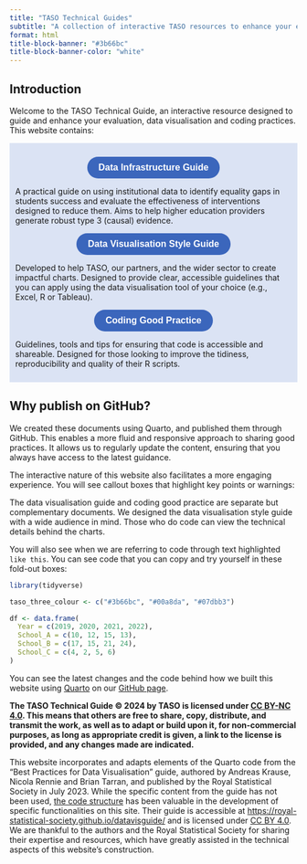 ```yaml
---
title: "TASO Technical Guides"
subtitle: "A collection of interactive TASO resources to enhance your evaluation, data visualisation, and coding practices"
format: html
title-block-banner: "#3b66bc"
title-block-banner-color: "white"
---
```


## Introduction

Welcome to the TASO Technical Guide, an interactive resource designed to guide and enhance your evaluation, data visualisation and coding practices. This website contains:

:::{.grid style="background-color: #dbe3f4; padding: 10px"}

::: {.g-col-4}
<div style="text-align: center;">
  <a href="dig/index.qmd">
    <button type="button" style="
      background-color: #3b66bc; 
      color: white; 
      font-weight: bold;
      padding: 10px 20px; 
      font-size: 16px; 
      border: none; 
      border-radius: 25px; 
      cursor: pointer;">
      Data Infrastructure Guide
    </button>
  </a>
</div>

A practical guide on using institutional data to identify equality gaps in students success and evaluate the effectiveness of interventions designed to reduce them. Aims to help higher education providers generate robust type 3 (causal) evidence.
:::

::: {.g-col-4}
<div style="text-align: center;">
  <a href="data-vis/index.qmd">
    <button type="button" style="
      background-color: #3b66bc; 
      color: white; 
      font-weight: bold;
      padding: 10px 20px; 
      font-size: 16px; 
      border: none; 
      border-radius: 25px; 
      cursor: pointer;">
      Data Visualisation Style Guide
    </button>
  </a>
</div>

Developed to help TASO, our partners, and the wider sector to create impactful charts. Designed to provide clear, accessible guidelines that you can apply using the data visualisation tool of your choice (e.g., Excel, R or Tableau).
:::

::: {.g-col-4}
<div style="text-align: center;">
  <a href="coding-good-practice/index.qmd">
    <button type="button" style="
      background-color: #3b66bc; 
      color: white; 
      font-weight: bold;
      padding: 10px 20px; 
      font-size: 16px; 
      border: none; 
      border-radius: 25px; 
      cursor: pointer;">
      Coding Good Practice
    </button>
  </a>
</div>

Guidelines, tools and tips for ensuring that code is accessible and shareable. Designed for those looking to improve the tidiness, reproducibility and quality of their R scripts.
:::

:::

## Why publish on GitHub?

We created these documents using Quarto, and published them through GitHub. This enables a more fluid and responsive approach to sharing good practices. It allows us to regularly update the content, ensuring that you always have access to the latest guidance.

The interactive nature of this website also facilitates a more engaging experience. You will see callout boxes that highlight key points or warnings:

::: callout-tip
The data visualisation guide and coding good practice are separate but complementary documents. We designed the data visualisation style guide with a wide audience in mind. Those who do code can view the technical details behind the charts.
:::

You will also see when we are referring to code through text highlighted `like this`. You can see code that you can copy and try yourself in these fold-out boxes:

```r
library(tidyverse)

taso_three_colour <- c("#3b66bc", "#00a8da", "#07dbb3")

df <- data.frame(
  Year = c(2019, 2020, 2021, 2022),
  School_A = c(10, 12, 15, 13),
  School_B = c(17, 15, 21, 24),
  School_C = c(4, 2, 5, 6)
)
```

You can see the latest changes and the code behind how we built this website using [Quarto](https://quarto.org/) on our [GitHub page](https://github.com/taso-he/technicalguide).

::: {.callout-note title="Licensing and acknowledgements"}
**The TASO Technical Guide © 2024 by TASO is licensed under [CC BY-NC 4.0](https://creativecommons.org/licenses/by-nc/4.0/). This means that others are free to share, copy, distribute, and transmit the work, as well as to adapt or build upon it, for non-commercial purposes, as long as appropriate credit is given, a link to the license is provided, and any changes made are indicated.**

This website incorporates and adapts elements of the Quarto code from the "Best Practices for Data Visualisation" guide, authored by Andreas Krause, Nicola Rennie and Brian Tarran, and published by the Royal Statistical Society in July 2023. While the specific content from the guide has not been used, [the code structure](https://github.com/royal-statistical-society/datavisguide/blob/main/_quarto.yml) has been valuable in the development of specific functionalities on this site. Their guide is accessible at <https://royal-statistical-society.github.io/datavisguide/> and is licensed under [CC BY 4.0](https://creativecommons.org/licenses/by/4.0/?ref=chooser-v1). We are thankful to the authors and the Royal Statistical Society for sharing their expertise and resources, which have greatly assisted in the technical aspects of this website's construction.
:::
